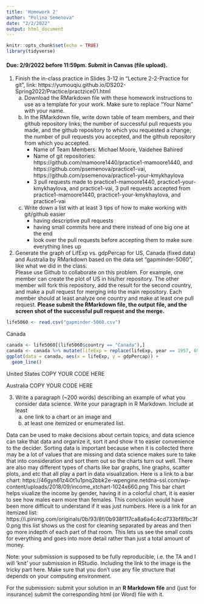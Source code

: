 ```yaml
---
title: 'Homework 2'
author: "Polina Semenova"
date: "2/2/2022"
output: html_document
---
```


```r
knitr::opts_chunk$set(echo = TRUE)
library(tidyverse)
```

#### Due: 2/9/2022 before 11:59pm. Submit in Canvas (file upload).

1. Finish the in-class practice in Slides 3-12 in "Lecture 2-2-Practice for git", link: https://yumouqiu.github.io/DS202-Spring2022/Practice/practzice01.html  
    a. Download the RMarkdown file with these homework instructions to use as a template for your work. Make sure to replace "Your Name" with your name.  
    b. In the RMarkdown file, write down table of team members, and their github repository links;
the number of successful pull requests you made, and the github repository to which you requested a change; the number of pull requests you accepted, and the github repository from which you accepted.  
        - Name of Team Members: Michael Moore, Vaidehee Bahired
        - Name of git repositories: https://github.com/mamoore1440/practice1-mamoore1440, and https://github.com/psemenova/practice1-vai, https://github.com/psemenova/practice1-your-kmykhaylova
        - 3 pull requests made to practice1-mamoore1440, practice1-your-kmykhaylova, and practice1-vai, 3 pull requests accepted from practice1-mamoore1440, practice1-your-kmykhaylova, and practice1-vai
    c. Write down a list with at least 3 tips of how to make working with git/github easier  
        - having descriptive pull requests
        - having small commits here and there instead of one big one at the end
        - look over the pull requests before accepting them to make sure everything lines up

2. Generate the graph of LifExp vs. gdpPercap for US, Canada (fixed data) and Australia by RMarkdown based on the data set "gapminder-5060", like what we did in the class.  
Please use Github to collaborate on this problem. For example, one member can create the plot of US in his/her repository. The other member will fork this repository, add the result for the second country, and make a pull request for merging into the main repository. Each member should at least analyze one country and make at least one pull request. **Please submit the RMarkdown file, the output file, and the screen shot of the successful pull request and the merge.**

```r
life5060 <- read.csv("gapminder-5060.csv")
```
Canada
```r
canada <- life5060[(life5060$country == "Canada"),]
canada <- canada %>% mutate(lifeExp = replace(lifeExp, year == 1957, 69.96))
ggplot(data = canada, aes(x = lifeExp, y = gdpPercap)) +
  geom_line()
```

United States
COPY YOUR CODE HERE

Australia
COPY YOUR CODE HERE


3. Write a paragraph (~200 words) describing an example of what you consider data science. Write your paragraph in R Markdown. Include at least 
    a. one link to a chart or an image and 
    b. at least one itemized or enumerated list.

Data can be used to make decisions about certain topics, and data science can take that data and organize it, sort it and show it to easier convenience to the decider. Sorting data is important because when it is collected there may be a lot of values that are missing and data science makes sure to take that into consideration and sort them out so the charts turn out well. There are also may different types of charts like bar graphs, line graphs, scatter plots, and etc that all play a part in data visualization. Here is a link to a bar chart: https://46gyn61z4i0t1u1pnq2bbk2e-wpengine.netdna-ssl.com/wp-content/uploads/2018/09/income_xtchart-1024x660.png
This bar chart helps viualize the income by gender, having it in a colorful chart, it is easier to see how males earn more than females. This conclusion would have been more difficult to understand if it was just numbers. Here is a link for an itemized list: https://i.pinimg.com/originals/0b/93/8f/0b938f117ca8a6a4c4cd733bf8fbc3f0.png this list shows us the cost for cleaning separated by areas and then go more indepth of each part of that room. This lets us see the small costs for everything and goes into more detail rather than just a total amount of money. 
    

Note: your submission is supposed to be fully reproducible, i.e. the TA and I will 'knit' your submission in RStudio. Including the link to the image is the tricky part here. Make sure that you don't use any file structure that depends on your computing environment.


For the submission: submit your solution in an **R Markdown file** and (just for insurance) submit the corresponding html (or Word) file with it. 
